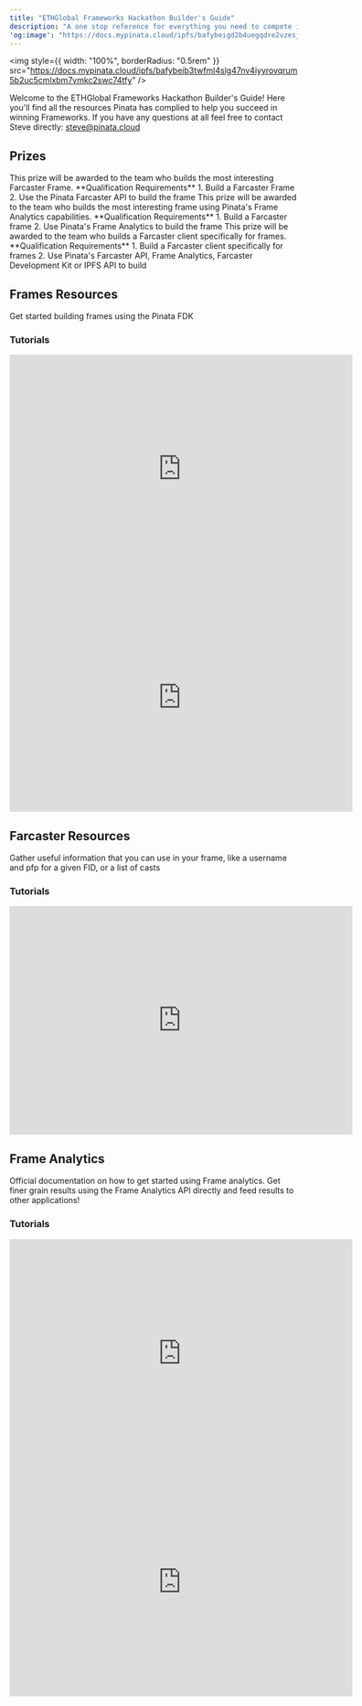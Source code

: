 ```yaml
---
title: "ETHGlobal Frameworks Hackathon Builder's Guide"
description: "A one stop reference for everything you need to compete in Frameworks and use Pinata"
'og:image': "https://docs.mypinata.cloud/ipfs/bafybeigd2b4uegqdre2vzesjkor5k3qtez2dd7nokvlqscywrgxmmxtaga?filename=og.png"
---
```


<img
  style={{ width: "100%", borderRadius: "0.5rem" }}
  src="https://docs.mypinata.cloud/ipfs/bafybeib3twfml4slg47nv4iyyrovqrum5b2uc5cmlxbm7vmkc2swc74tfy"
/>

Welcome to the ETHGlobal Frameworks Hackathon Builder's Guide! Here you'll find all the resources Pinata has complied to help you succeed in winning Frameworks. If you have any questions at all feel free to contact Steve directly: [steve@pinata.cloud](mailto:steve@pinata.cloud)

## Prizes

<AccordionGroup>
  <Accordion title="🖼️ Best Use of Pinata Farcaster API in a Frame - $5,000">
    This prize will be awarded to the team who builds the most interesting Farcaster Frame.
    <Info>
      **Qualification Requirements**
      1. Build a Farcaster Frame
      2. Use the Pinata Farcaster API to build the frame
    </Info>
  </Accordion>

  <Accordion title="📊 Best Use of Pinata's Frame Analytics in a Frame - $2,500">
    This prize will be awarded to the team who builds the most interesting frame using Pinata's Frame Analytics capabilities.
    <Info>
      **Qualification Requirements**
      1. Build a Farcaster frame
      2. Use Pinata's Frame Analytics to build the frame
    </Info>

  </Accordion>

  <Accordion title="📱 Best Client for Frames - $2,500">
    This prize will be awarded to the team who builds a Farcaster client specifically for frames.
    <Info>
      **Qualification Requirements**
      1. Build a Farcaster client specifically for frames
      2. Use Pinata's Farcaster API, Frame Analytics, Farcaster Development Kit or IPFS API to build
    </Info>

  </Accordion>
</AccordionGroup>

## Frames Resources

<Card title="Frame Development Kit (FDK)" icon="frame" href="/farcaster/fdk">
  Get started building frames using the Pinata FDK
</Card>

### Tutorials

<AccordionGroup>

<Accordion title="Frame Fundamentals">
<Card title="How to Build a Frame on Farcaster Using IPFS" href="https://www.pinata.cloud/blog/how-to-make-a-frame-on-farcaster-using-ipfs" icon="file"></Card>
<Card title="How To Use The Farcaster Development Kit To Build Farcaster Frames" href="https://www.pinata.cloud/blog/how-to-use-the-frame-development-kit-to-build-farcaster-frames" icon="file"></Card>
    <iframe
  width="600"
  height="400"
  src="https://www.youtube.com/embed/wUt5NjXHSO4?si=3FBIOcOiWcNcsO_M"
  title="YouTube video player"
  frameBorder="0"
  allow="accelerometer; autoplay; clipboard-write; encrypted-media; gyroscope; picture-in-picture"
  allowFullScreen
  style={{ width: "100%", borderRadius: "0.5rem" }}
></iframe>

</Accordion>

<Accordion title="How To Build a Farcaster Frame That Mints NFTs">
  <Card title="Blog Post" href="https://www.pinata.cloud/blog/how-to-build-a-farcaster-frame-that-mints-nfts" icon="file"></Card>
<iframe
  width="600"
  height="400"
  src="https://www.youtube.com/embed/5VVOMolm-TA?si=n4bNpCVaUIGWg5z8"
  title="YouTube video player"
  frameBorder="0"
  allow="accelerometer; autoplay; clipboard-write; encrypted-media; gyroscope; picture-in-picture"
  allowFullScreen
  style={{ width: "100%", borderRadius: "0.5rem" }}
></iframe>
</Accordion>

<Accordion title="How To Build A Transaction Frame On Farcaster">
<Card title="Blog Post" icon="file" href="https://www.pinata.cloud/blog/how-to-build-a-transaction-frame-on-farcaster"></Card>
</Accordion>

<Accordion title="How To Build Farcaster Frames In Go">
<Card title="Blog Post" icon="file" href="https://www.pinata.cloud/blog/how-to-build-farcaster-frames-in-go"></Card>
</Accordion>

</AccordionGroup>

## Farcaster Resources

<Card title="Farcaster API" icon="code" href="/farcaster/farcaster-api">
  Gather useful information that you can use in your frame, like a username and pfp for a given FID, or a list of casts
</Card>

### Tutorials

<AccordionGroup>

<Accordion title="How to Build a Farcaster Client">
<Card title="Blog Post" icon="file" href="https://www.pinata.cloud/blog/how-to-build-a-farcaster-client"></Card>
    <iframe
  width="600"
  height="400"
  src="https://www.youtube.com/embed/9PZs-i5tRNA?si=kxuQxalGykBZYxRs"
  title="YouTube video player"
  frameBorder="0"
  allow="accelerometer; autoplay; clipboard-write; encrypted-media; gyroscope; picture-in-picture"
  allowFullScreen
  style={{ width: "100%", borderRadius: "0.5rem" }}
></iframe>
</Accordion>

<Accordion title="How To Sign In With Warpcast">
<Card title="Blog Post" icon="file" href="https://www.pinata.cloud/blog/how-to-sign-in-with-warpcast"></Card>
</Accordion>


<Accordion title="How To Build A Native Farcaster IOS Client In SwiftUI">
<Card title="Blog Post" icon="file" href="https://www.pinata.cloud/blog/how-to-build-a-native-farcaster-ios-client-in-swiftui"></Card>
</Accordion>

</AccordionGroup>

## Frame Analytics

<Card title="Frame Analytics Docs" icon="chart-simple" href="/farcaster/frames#frame-analytics">
  Official documentation on how to get started using Frame analytics.
</Card>

<Card title="Frame Analytics API" icon="code" href="/farcaster/frame-analytics-api/getting-started">
  Get finer grain results using the Frame Analytics API directly and feed results to other applications!
</Card>

### Tutorials

<AccordionGroup>

<Accordion title="How to Use Farcaster Frame Analytics">
<Card title="Blog Post" icon="file" href="https://www.pinata.cloud/blog/how-to-use-farcaster-frame-analytics"></Card>
<iframe
  width="600"
  height="400"
  src="https://www.youtube.com/embed/vaynPsuLoQA?si=YlxzuxUjsNQ1fcWL"
  title="YouTube video player"
  frameBorder="0"
  allow="accelerometer; autoplay; clipboard-write; encrypted-media; gyroscope; picture-in-picture"
  allowFullScreen
  style={{ width: "100%", borderRadius: "0.5rem" }}
></iframe>
</Accordion>

<Accordion title="How to Use Frame Analytics in Frog">
<Card title="Blog Post" icon="file" href="https://www.pinata.cloud/blog/how-to-use-frame-analytics-as-a-frog-plugin-on-next-js"></Card>
    <iframe
  width="600"
  height="400"
  src="https://www.youtube.com/embed/Xk7o1Tt-gi0?si=n2cbUqZAe4d_3Qze"
  title="YouTube video player"
  frameBorder="0"
  allow="accelerometer; autoplay; clipboard-write; encrypted-media; gyroscope; picture-in-picture"
  allowFullScreen
  style={{ width: "100%", borderRadius: "0.5rem" }}
></iframe>
</Accordion>

</AccordionGroup>
